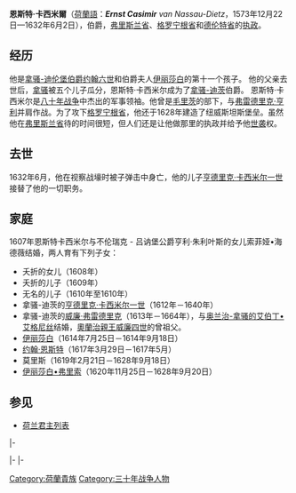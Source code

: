 {{noteTA
|1=zh:弗里斯兰; zh-tw:菲士蘭
}}
{{Infobox officeholder
| name         = 恩斯特·卡西米爾
| honorific-suffix = 拿騷-迪茨伯爵
| image        = Portrait of Ernst Casimir van Nassau-Dietz (Wybrand de Geest, 1633).jpg
| order1       = 弗里斯兰執政
| term_start1  = 1620年
| term_end1    = 1632年
| predecessor1 = [[威廉·洛德韦克_(拿骚-迪伦堡)|威廉·洛德韋克]]
| successor1   = [[亨德里克·卡西米爾一世|亨德里克·卡西米爾一世]]
| order2       = 格羅寧根執政、德倫特執政
| term_start2  = 1625年
| term_end2    = 1632年
| predecessor2 = [[拿騷的毛里茨|拿騷的毛里茨]]
| successor2   = 亨德里克·卡西米爾一世
| birth_date   = {{birth date|1573|12|22|df=y}}
| birth_place  = [[迪倫堡|迪倫堡]]
| death_date   = {{death date and age|1632|06|02|1573|12|22|df=y}}
| death_place  = [[魯爾蒙德|魯爾蒙德]]
| resting_place= [[雅各賓大教堂|雅各賓大教堂]]
| parents      = 父：[[扬六世_(拿骚-迪伦堡)|拿騷-迪倫堡伯爵揚六世]]<br>母：洛伊希滕貝格的伊莉莎白
}}
'''恩斯特·卡西米爾'''（[[荷蘭語|荷蘭語]]：'''''Ernst Casimir''' van Nassau-Dietz''，1573年12月22日—1632年6月2日），{{link-nl|拿骚-迪茨|Nassau-Dietz}}伯爵，[[弗里斯兰省|弗里斯兰省]]、[[格罗宁根省|格罗宁根省]]和[[德伦特省|德伦特省]]的[[荷兰省督|执政]]。

==经历==
他是[[拿骚-迪伦堡伯爵|拿骚-迪伦堡伯爵]][[约翰六世_(拿骚-迪伦堡)|约翰六世]]和伯爵夫人[[伊丽莎白|伊丽莎白]]的第十一个孩子。
他的父亲去世后，[[拿骚|拿骚]]被五个儿子瓜分，恩斯特·卡西米尔成为了[[拿骚统治者列表|拿骚-迪茨]]伯爵。
恩斯特·卡西米尔是[[八十年战争|八十年战争]]中杰出的军事领袖。他曾是[[拿骚的毛里茨|毛里茨]]的部下，与[[弗雷德里克·亨德里克_(奧蘭治親王)|弗雷德里克·亨利]]并肩作战。为了攻下[[格罗宁根省|格罗宁根省]]，他还于1628年建造了纽威斯坦斯堡垒。虽然他在[[弗里斯兰省|弗里斯兰省]]待的时间很短，但人们还是让他做那里的执政并给予他[[世袭|世袭]]权。

==去世==
1632年6月，他在视察战壕时被子弹击中身亡，他的儿子[[亨德里克·卡西米尔一世|亨德里克·卡西米尔一世]]接替了他的一切职务。
==家庭==
1607年恩斯特卡西米尔与不伦瑞克 - 吕讷堡公爵亨利·朱利叶斯的女儿索菲娅•海德薇结婚，两人育有下列子女：
*夭折的女儿（1608年）
*夭折的儿子（1609年）
*无名的儿子（1610年至1610年）
*拿骚-迪茨的[[亨德里克·卡西米尔一世|亨德里克·卡西米尔一世]]（1612年－1640年）
*拿骚-迪茨的[[威廉·弗雷德里克|威廉·弗雷德里克]]（1613年－1664年），与[[奥兰治-拿骚的艾伯丁•艾格尼丝|奥兰治-拿骚的艾伯丁•艾格尼丝]]结婚，[[奧蘭治親王|奧蘭治親王]][[威廉四世_(奧蘭治)|威廉四世]]的曾祖父。
*[[伊丽莎白|伊丽莎白]]（1614年7月25日－1614年9月18日） 
*[[约翰·恩斯特|约翰·恩斯特]]（1617年3月29日－1617年5月）
*莫里斯（1619年2月21日－1628年9月18日） 
*[[伊丽莎白•弗里索|伊丽莎白•弗里索]]（1620年11月25日－1628年9月20日）

==参见==
*[[荷兰君主列表|荷兰君主列表]]
<references/>
{{s-start}}
{{s-hou|[[拿骚王朝|拿骚王朝]]|1573年|12月22日 |1632年|6月2日|}}
|-
{{s-off}}
{{s-bef|before=[[威廉·路德維克_(拿騷-迪倫堡)|威廉·路德维克]]|}}
{{s-ttl|title=[[弗里斯兰省|弗里斯兰省]][[执政|执政]] |years=1620-1632}}
{{s-aft|after=[[亨德里克·卡西米尔一世|亨德里克·卡西米尔一世]]}}
{{s-bef|before=[[拿骚的毛里茨|拿骚的毛里茨]]|}}
{{s-ttl|title=[[格罗宁根省|格罗宁根省]]和[[德伦特省|德伦特省]][[执政|执政]]|years=1625-1632}}
{{s-aft|after=[[亨德里克·卡西米尔一世|亨德里克·卡西米尔一世]]}}

{{s-reg}}
|-
{{s-bef|before=<small>''无''</small><br> 新职位|}}
{{s-ttl|title=拿骚-迪茨[[伯爵|伯爵]]|years=1606-1632}}
{{s-aft|after=[[亨德里克·卡西米尔一世|亨德里克·卡西米尔一世]]<br><small></small>}}
|-
{{s-end}}

[[Category:荷蘭貴族|Category:荷蘭貴族]]
[[Category:三十年战争人物|Category:三十年战争人物]]